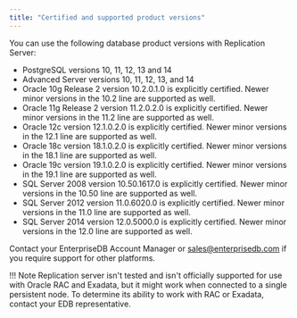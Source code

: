 ```yaml
---
title: "Certified and supported product versions"
---
```


You can use the following database product versions with Replication Server:

-   PostgreSQL versions 10, 11, 12, 13 and 14
-   Advanced Server versions 10, 11, 12, 13, and 14
-   Oracle 10g Release 2 version 10.2.0.1.0 is explicitly certified. Newer minor versions in the 10.2 line are supported as well.
-   Oracle 11g Release 2 version 11.2.0.2.0 is explicitly certified. Newer minor versions in the 11.2 line are supported as well.
-   Oracle 12c version 12.1.0.2.0 is explicitly certified. Newer minor versions in the 12.1 line are supported as well.
-   Oracle 18c version 18.1.0.2.0 is explicitly certified. Newer minor versions in the 18.1 line are supported as well.
-   Oracle 19c version 19.1.0.2.0 is explicitly certified. Newer minor versions in the 19.1 line are supported as well.
-   SQL Server 2008 version 10.50.1617.0 is explicitly certified. Newer minor versions in the 10.50 line are supported as well.
-   SQL Server 2012 version 11.0.6020.0 is explicitly certified. Newer minor versions in the 11.0 line are supported as well.
-   SQL Server 2014 version 12.0.5000.0 is explicitly certified. Newer minor versions in the 12.0 line are supported as well.

Contact your EnterpriseDB Account Manager or [sales@enterprisedb.com](mailto:sales@enterprisedb.com) if you require support for other platforms.

!!! Note
    Replication server isn't tested and isn't officially supported for use with Oracle RAC and Exadata, but it might work when connected to a single persistent node. To determine its ability to work with RAC or Exadata, contact your EDB representative.

